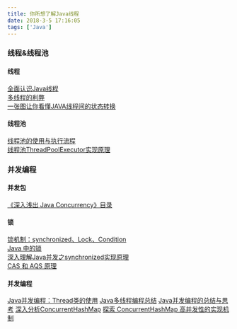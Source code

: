 ```yaml
---
title: 你所想了解Java线程
date: 2018-3-5 17:16:05
tags: ['Java']
---
```

### 线程&线程池
#### 线程
[全面认识Java线程](https://blog.csdn.net/u011240877/article/details/57202704)  
[多线程的利弊](https://blog.csdn.net/u011240877/article/details/58756137)  
[一张图让你看懂JAVA线程间的状态转换](https://my.oschina.net/mingdongcheng/blog/139263)  

#### 线程池
[线程池的使用与执行流程](https://blog.csdn.net/u011240877/article/details/73440993)  
[线程池ThreadPoolExecutor实现原理](https://itimetraveler.github.io/2018/02/13/%E3%80%90Java%E3%80%91%E7%BA%BF%E7%A8%8B%E6%B1%A0ThreadPoolExecutor%E5%AE%9E%E7%8E%B0%E5%8E%9F%E7%90%86/)  
### 并发编程
#### 并发包
[《深入浅出 Java Concurrency》目录](http://www.blogjava.net/xylz/archive/2010/07/08/325587.html)  

#### 锁
[锁机制：synchronized、Lock、Condition](http://blog.csdn.net/vking_wang/article/details/9952063)  
[Java 中的锁](http://wiki.jikexueyuan.com/project/java-concurrent/locks-in-java.html)  
[深入理解Java并发之synchronized实现原理](https://blog.csdn.net/javazejian/article/details/72828483)  
[CAS 和 AQS 原理](https://www.jianshu.com/p/12192b13990f)  

#### 并发编程
[Java并发编程：Thread类的使用](http://www.cnblogs.com/dolphin0520/p/3920357.html)
[Java多线程编程总结](http://lavasoft.blog.51cto.com/62575/27069)
[Java并发编程的总结与思考](http://www.jianshu.com/p/053943a425c3#)
[深入分析ConcurrentHashMap](http://www.infoq.com/cn/articles/ConcurrentHashMap)
[探索 ConcurrentHashMap 高并发性的实现机制](https://www.ibm.com/developerworks/cn/java/java-lo-concurrenthashmap/index.html)
